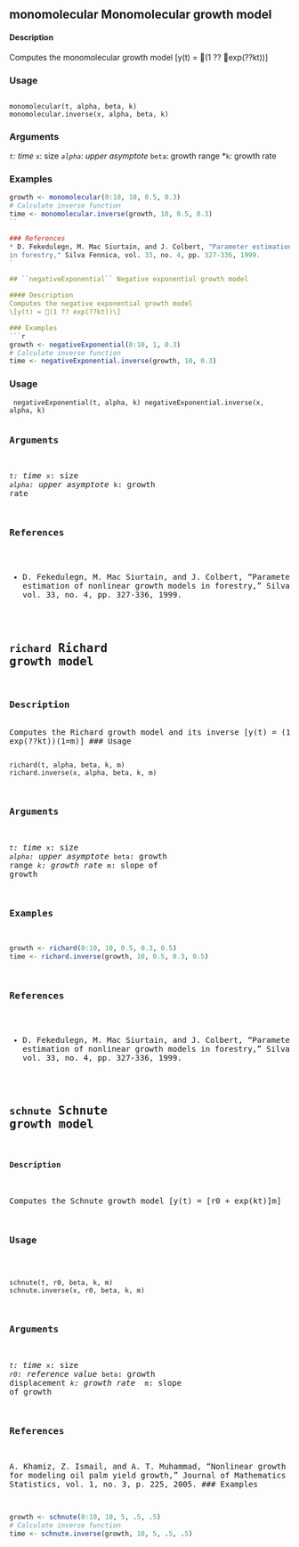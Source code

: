 ## monomolecular Monomolecular growth model

#### Description
Computes the monomolecular growth model
\[y(t) = (1 ?? exp(??kt))\]

### Usage 
<pre><code>
monomolecular(t, alpha, beta, k)
monomolecular.inverse(x, alpha, beta, k)
</code></pre>

### Arguments 
*``t``: time
*``x``: size
*``alpha``: upper asymptote
*``beta``: growth range
*``k``: growth rate

### Examples
```{r}
growth <- monomolecular(0:10, 10, 0.5, 0.3)
# Calculate inverse function
time <- monomolecular.inverse(growth, 10, 0.5, 0.3)
``

### References
* D. Fekedulegn, M. Mac Siurtain, and J. Colbert, "Parameter estimation of nonlinear growth models
in forestry," Silva Fennica, vol. 33, no. 4, pp. 327-336, 1999.
`

## ``negativeExponential`` Negative exponential growth model

#### Description
Computes the negative exponential growth model
\[y(t) = (1 ?? exp(??kt))\]

### Examples
```{r}
growth <- negativeExponential(0:10, 1, 0.3)
# Calculate inverse function
time <- negativeExponential.inverse(growth, 10, 0.3)
```

### Usage 
<pre><code>
negativeExponential(t, alpha, k)
negativeExponential.inverse(x, alpha, k)
</code><pre>
### Arguments 
*``t``: time
*``x``: size
*``alpha``: upper asymptote
*``k``: growth rate


### References
* D. Fekedulegn, M. Mac Siurtain, and J. Colbert, "Parameter estimation of nonlinear growth models
in forestry," Silva Fennica, vol. 33, no. 4, pp. 327-336, 1999.


## ``richard`` Richard growth model

### Description
Computes the Richard growth model and its inverse
\[y(t) = (1 + exp(??kt))(1=m)\]
### Usage 
<pre><code>
richard(t, alpha, beta, k, m)
richard.inverse(x, alpha, beta, k, m)
</code></pre>
### Arguments 
*``t``: time
*``x``: size
*``alpha``: upper asymptote
*``beta``: growth range
*``k``: growth rate
*``m``: slope of growth

### Examples
```{r}
growth <- richard(0:10, 10, 0.5, 0.3, 0.5)
time <- richard.inverse(growth, 10, 0.5, 0.3, 0.5)
```

### References
* D. Fekedulegn, M. Mac Siurtain, and J. Colbert, "Parameter estimation of nonlinear growth models
in forestry," Silva Fennica, vol. 33, no. 4, pp. 327-336, 1999.

## ``schnute`` Schnute growth model

#### Description
Computes the Schnute growth model
\[y(t) = [r0 + exp(kt)]m\]

### Usage 
<pre><code>
schnute(t, r0, beta, k, m)
schnute.inverse(x, r0, beta, k, m)
</code></pre>

### Arguments 
*``t``: time
*``x``: size
*``r0``: reference value
*``beta``: growth displacement
*``k``: growth rate
* ``m``: slope of growth

### References
A. Khamiz, Z. Ismail, and A. T. Muhammad, "Nonlinear growth models for modeling oil palm yield
growth," Journal of Mathematics and Statistics, vol. 1, no. 3, p. 225, 2005.
### Examples
```{r}
growth <- schnute(0:10, 10, 5, .5, .5)
# Calculate inverse function
time <- schnute.inverse(growth, 10, 5, .5, .5)
```
